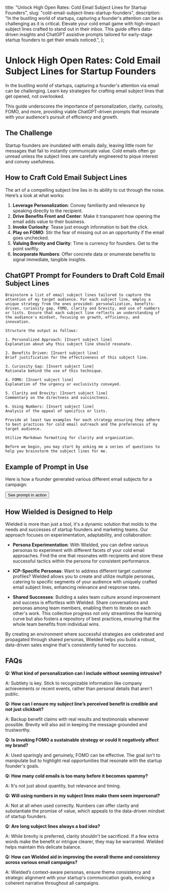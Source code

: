 
  title: "Unlock High Open Rates: Cold Email Subject Lines for Startup Founders",
  slug: "cold-email-subject-lines-startup-founders",
  description: "In the bustling world of startups, capturing a founder's attention can be as challenging as it is critical. Elevate your cold email game with high-impact subject lines crafted to stand out in their inbox. This guide offers data-driven insights and ChatGPT assistive prompts tailored for early-stage startup founders to get their emails noticed.",
};

# Unlock High Open Rates: Cold Email Subject Lines for Startup Founders

In the bustling world of startups, capturing a founder's attention via email can be challenging. Learn key strategies for crafting email subject lines that get opened, not overlooked. 

This guide underscores the importance of personalization, clarity, curiosity, FOMO, and more, providing viable ChatGPT-driven prompts that resonate with your audience's pursuit of efficiency and growth.

## The Challenge

Startup founders are inundated with emails daily, leaving little room for messages that fail to instantly communicate value. Cold emails often go unread unless the subject lines are carefully engineered to pique interest and convey usefulness.

## How to Craft Cold Email Subject Lines

The art of a compelling subject line lies in its ability to cut through the noise. Here’s a look at what works:

1. **Leverage Personalization**: Convey familiarity and relevance by speaking directly to the recipient.
2. **Drive Benefits Front and Center**: Make it transparent how opening the email adds value to their business.
3. **Invoke Curiosity**: Tease just enough information to bait the click.
4. **Play on FOMO**: Stir the fear of missing out on an opportunity if the email goes unchecked.
5. **Valuing Brevity and Clarity**: Time is currency for founders. Get to the point swiftly.
6. **Incorporate Numbers**: Offer concrete data or enumerate benefits to signal immediate, tangible insights.

## ChatGPT Prompt for Founders to Draft Cold Email Subject Lines

```
Brainstorm a list of email subject lines tailored to capture the attention of my target audience. For each subject line, employ a unique strategy from the ones provided: personalization, benefits-driven, curiosity gap, FOMO, clarity and brevity, and use of numbers or lists. Ensure that each subject line reflects an understanding of the audience's mindset, focusing on growth, efficiency, and innovation.

Structure the output as follows:

1. Personalized Approach: [Insert subject line]
Explanation about why this subject line should resonate.

2. Benefits Driven: [Insert subject line]
Brief justification for the effectiveness of this subject line.

3. Curiosity Gap: [Insert subject line]
Rationale behind the use of this technique.

4. FOMO: [Insert subject line]
Explanation of the urgency or exclusivity conveyed.

5. Clarity and Brevity: [Insert subject line]
Commentary on the directness and succinctness.

6. Using Numbers: [Insert subject line]
Analysis of the appeal of specifics or lists.

Provide at least two examples for each strategy ensuring they adhere to best practices for cold email outreach and the preferences of my target audience. 

Utilize Markdown formatting for clarity and organization.

Before we begin, you may start by asking me a series of questions to help you brainstorm the subject lines for me.
```

## Example of Prompt in Use

Here is how a founder generated various different email subjects for a campaign:

<a href="https://wielded.com/share/0a454aaa-6aef-40e7-8915-ef087571ed2e" target="_blank">
  <Button className="w-full">See prompt in action</Button>
</a>


## How Wielded is Designed to Help

Wielded is more than just a tool, it's a dynamic solution that molds to the needs and successes of startup founders and marketing teams. Our approach focuses on experimentation, adaptability, and collaboration:

- **Persona Experimentation**: With Wielded, you can define various personas to experiment with different facets of your cold email approaches. Find the one that resonates with recipients and store these successful tactics within the persona for consistent performance.

- **ICP-Specific Personas**: Want to address different target customer profiles? Wielded allows you to create and utilize multiple personas, catering to specific segments of your audience with uniquely crafted email subject lines, enhancing relevance and response rates.

- **Shared Successes**: Building a sales team culture around improvement and success is effortless with Wielded. Share conversations and personas among team members, enabling them to iterate on each other's work. This collective progress not only streamlines the learning curve but also fosters a repository of best practices, ensuring that the whole team benefits from individual wins.

By creating an environment where successful strategies are celebrated and propagated through shared personas, Wielded helps you build a robust, data-driven sales engine that's consistently tuned for success.

## FAQs

**Q: What kind of personalization can I include without seeming intrusive?**

A: Subtlety is key. Stick to recognizable information like company achievements or recent events, rather than personal details that aren't public.

**Q: How can I ensure my subject line’s perceived benefit is credible and not just clickbait?**

A: Backup benefit claims with real results and testimonials whenever possible. Brevity will also aid in keeping the message grounded and trustworthy.

**Q: Is invoking FOMO a sustainable strategy or could it negatively affect my brand?**

A: Used sparingly and genuinely, FOMO can be effective. The goal isn't to manipulate but to highlight real opportunities that resonate with the startup founder's goals.

**Q: How many cold emails is too many before it becomes spammy?**

A: It's not just about quantity, but relevance and timing. 

**Q: Will using numbers in my subject lines make them seem impersonal?**

A: Not at all when used correctly. Numbers can offer clarity and substantiate the promise of value, which appeals to the data-driven mindset of startup founders.

**Q: Are long subject lines always a bad idea?**

A: While brevity is preferred, clarity shouldn't be sacrificed. If a few extra words make the benefit or intrigue clearer, they may be warranted. Wielded helps maintain this delicate balance.

**Q: How can Wielded aid in improving the overall theme and consistency across various email campaigns?**

A: Wielded’s context-aware personas, ensure theme consistency and strategic alignment with your startup's communication goals, evoking a coherent narrative throughout all campaigns.
